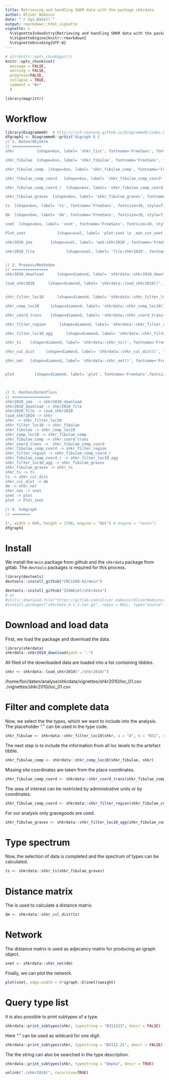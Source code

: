 ```yaml
---
title: Retrieving and handling SHKR data with the package shkrdata
author: Oliver Nakoinz
date: "`r Sys.Date()`"
output: rmarkdown::html_vignette
vignette: >
  %\VignetteIndexEntry{Retrieving and handling SHKR data with the package shkrdata}
  %\VignetteEngine{knitr::rmarkdown}
  %\VignetteEncoding{UTF-8}
---
```


```r
# str(knitr::opts_chunk$get())
knitr::opts_chunk$set(
  message = FALSE,
  warning = FALSE,
  progress=FALSE,
  collapse = TRUE,
  comment = "#>"
  )

library(magrittr)
```

# Workflow

```r
library(DiagrammeR)  # http://rich-iannone.github.io/DiagrammeR/index.html   http://rich-iannone.github.io/DiagrammeR/graphviz_and_mermaid.html
dfgraph1 <- DiagrammeR::grViz("digraph G {
// 1. Daten/Objekte
// =============
shkr          [shape=box, label= 'shkr_list', fontname='FreeSans', fontsize=10, style=filled, fillcolor=Bisque, tooltip = 'list of tibbles']

shkr_fibulae  [shape=box, label= 'shkr_fibulae', fontname='FreeSans', fontsize=10, style=filled, fillcolor=DarkKhaki, tooltip = 'tibble of selected artefact types']

shkr_fibulae_comp  [shape=box, label= 'shkr_fibulae_comp', fontname='FreeSans', fontsize=10, style=filled, fillcolor=DarkKhaki, tooltip = 'tibble of selected artefact types completed with data from other loc levels']

shkr_fibulae_comp_coord   [shape=box, label= 'shkr_fibulae_comp_coord', fontname='FreeSans', fontsize=10, style=filled, fillcolor=DarkKhaki, tooltip = 'tibble of selected artefact types completed with data from other loc levels and completed coordinates']

shkr_fibulae_comp_coord_r  [shape=box, label= 'shkr_fibulae_comp_coord_r', fontname='FreeSans', fontsize=10, style=filled, fillcolor=DarkKhaki, tooltip = 'tibble of selected artefact types completed with data from other loc levels and completed coordinates; restricted to an area']

shkr_fibulae_graves  [shape=box, label= 'shkr_fibulae_graves', fontname='FreeSans', fontsize=10, style=filled, fillcolor=DarkKhaki, tooltip = 'tibble of selected artefact types completed with data from other loc levels and completed coordinates; restricted to an area and to a certain object type']

ts  [shape=box, label= 'ts', fontname='FreeSans', fontsize=10, style=filled, fillcolor=DarkKhaki, tooltip = 'tibble, contingence table, type spectrum']

dm  [shape=box, label= 'dm', fontname='FreeSans', fontsize=10, style=filled, fillcolor=DarkKhaki, tooltip = 'distance matrix']

snet  [shape=box, label= 'snet', fontname='FreeSans', fontsize=10, style=filled, fillcolor=DarkKhaki, tooltip = 'igraph']

Plot_snet              [shape=oval, label= 'plot:snet \n _man_cut_wnet', fontname='FreeSans', fontsize=10, style=filled, fillcolor=CornflowerBlue]

shkr2010_jma        [shape=oval, label= 'web:shkr2010', fontname='FreeSans', fontsize=10, style=filled, fillcolor=PaleVioletRed]

shkr2010_file              [shape=oval, label= 'file:shkr2010', fontname='FreeSans', fontsize=10, style=filled, fillcolor=PaleVioletRed]


// 2. Prozess/Methoden
// ================
shkr2010_download      [shape=diamond, label= 'shkrdata::shkr2010_download()', fontname='FreeSans',fontsize=10, style=filled, fillcolor=Thistle, tooltip = 'download data from JMA server']

load_shkr2010      [shape=diamond, label= 'shkrdata::load_shkr2010()', fontname='FreeSans',fontsize=10, style=filled, fillcolor=Thistle, tooltip = 'load shkr data into a list']


shkr_filter_loc10      [shape=diamond, label= 'shkrdata::shkr_filter_loc10()', fontname='FreeSans',fontsize=10, style=filled, fillcolor=LightSteelBlue, tooltip = 'filter certain artefact types']

shkr_comp_loc10     [shape=diamond, label= 'shkrdata::shkr_comp_loc10()', fontname='FreeSans',fontsize=10, style=filled, fillcolor=LightSteelBlue, tooltip = 'add information from the other loc levels to loc10']

shkr_coord_trans    [shape=diamond, label= 'shkrdata::shkr_coord_trans()', fontname='FreeSans',fontsize=10, style=filled, fillcolor=LightSteelBlue, tooltip = 'transfere place coordinates to site coordinates for missing site coordinates']

shkr_filter_region      [shape=diamond, label= 'shkrdata::shkr_filter_region()', fontname='FreeSans',fontsize=10, style=filled, fillcolor=LightSteelBlue, tooltip = 'restrict the data to a certain area']

shkr_filter_loc10_agg      [shape=diamond, label= 'shkrdata::shkr_filter_loc10_agg()', fontname='FreeSans',fontsize=10, style=filled, fillcolor=LightSteelBlue, tooltip = 'restrict the data to a certain aggregation type such as graves or sites']

shkr_ts    [shape=diamond, label= 'shkrdata::shkr_ts()', fontname='FreeSans',fontsize=10, style=filled, fillcolor=LightSteelBlue, tooltip = 'calculate the type spectrum using moin']

shkr_cul_dist     [shape=diamond, label= 'shkrdata::shkr_cul_dist()', fontname='FreeSans',fontsize=10, style=filled, fillcolor=LightSteelBlue, tooltip = 'calculate the cultural distance matrix using moin']

shkr_net   [shape=diamond, label= 'shkrdata::shkr_net()', fontname='FreeSans',fontsize=10, style=filled, fillcolor=LightSteelBlue, tooltip = 'use the distance matrix as adjacency matrix']


plot         [shape=diamond, label= 'plot', fontname='FreeSans',fontsize=10, style=filled, fillcolor=LightBlue, tooltip = 'plot the igraph object']



// 3. Kanten/Datenfluss
// =================
shkr2010_jma  -> shkr2010_download
shkr2010_download -> shkr2010_file
shkr2010_file -> load_shkr2010
load_shkr2010 -> shkr
shkr -> shkr_filter_loc10
shkr_filter_loc10 -> shkr_fibulae
shkr_fibulae -> shkr_comp_loc10
shkr_comp_loc10 -> shkr_fibulae_comp
shkr_fibulae_comp -> shkr_coord_trans
shkr_coord_trans ->  shkr_fibulae_comp_coord
shkr_fibulae_comp_coord -> shkr_filter_region
shkr_filter_region -> shkr_fibulae_comp_coord_r
shkr_fibulae_comp_coord_r -> shkr_filter_loc10_agg
shkr_filter_loc10_agg -> shkr_fibulae_graves
shkr_fibulae_graves -> shkr_ts
shkr_ts -> ts
ts -> shkr_cul_dist
shkr_cul_dist -> dm
dm -> shkr_net
shkr_net -> snet
snet -> plot
plot -> Plot_snet

// 4. Subgraph
// ========

}", width = 600, height = 1700, engine = "dot") # engine = "neato")
dfgraph1
```

# Install

We install the `moin` package from github and the `shkrdata` package from gitlab. The `devtools` packages is required for this process.

```r
library(devtools)
devtools::install_github("CRC1266-A2/moin")

devtools::install_github("ISAAKiel/shkrdata")
# or
#utils::download.file("https://gitlab.com/oliver.nakoinz/OliverNakoinz/blob/master/packages/shkrdata_0.1.2.tar.gz", "shkrdata_0.1.2.tar.gz")
#install.packages("shkrdata_0.1.2.tar.gz", repos = NULL, type="source")
```

# Download and load data

First, we load the package and download the data.

```r
library(shkrdata)
shkrdata::shkr2010_download(path = ".")
```

All filed of the downloaded data are loaded into a list containing tibbles.

```r
shkr <- shkrdata::load_shkr2010("./shkr2010/")
```

/home/fon/daten/analyse/shkrdata/vignettes/shkr2010/loc_01.csv
                               ./vignettes/shkr2010/loc_01.csv

# Filter and complete data

Now, we select the the types, which we want to include into the analysis. The placeholder "." can be used in the type code.

```r
shkr_fibulae <- shkrdata::shkr_filter_loc10(shkr, a = "A", b = "B31", c = "C", d = "D")
```

The next step is to include the information from all loc levels to the artefact tibble.

```r
shkr_fibulae_comp <- shkrdata::shkr_comp_loc10(shkr_fibulae, shkr)
```

Missing site coordinates are taken from the place coordinates.

```r
shkr_fibulae_comp_coord <- shkrdata::shkr_coord_trans(shkr_fibulae_comp)
```

The area of interest can be restricted by administrative units or by coordinates.

```r
shkr_fibulae_comp_coord <- shkrdata::shkr_filter_region(shkr_fibulae_comp_coord, ftype = "loc05", a = 23133)
```

For our analysis only gravegoods are used.

```r
shkr_fibulae_graves <- shkrdata::shkr_filter_loc10_agg(shkr_fibulae_comp_coord, focus = "graves")
```

# Type spectrum

Now, the selection of data is completed and the spectrum of types can be calculated.

```r
ts <- shkrdata::shkr_ts(shkr_fibulae_graves)
```

# Distance matrix

The is used to calculate a distance matrix.

```r
dm <- shkrdata::shkr_cul_dist(ts)
```

# Network

The distance matrix is used as adjecancy matrix for producing an igraph object. 

```r
snet <- shkrdata::shkr_net(dm)
```


Finally, we can plot the network.

```r
plot(snet, edge.width = 6*igraph::E(snet)$weight)
```


# Query type list

It is also possible to print subtypes of a type.

```r
shkrdata::print_subtypes(shkr, typestring = "B311213", descr = FALSE)
```

Here "." can be used as wildcard for one digit.

```r
shkrdata::print_subtypes(shkr, typestring = "B3112.21", descr = FALSE)
```

The the string can also be searched in the type description.

```r
shkrdata::print_subtypes(shkr, typestring = "Ompha", descr = TRUE)
```


```r
unlink("./shkr2010/", recursive=TRUE) 
```

